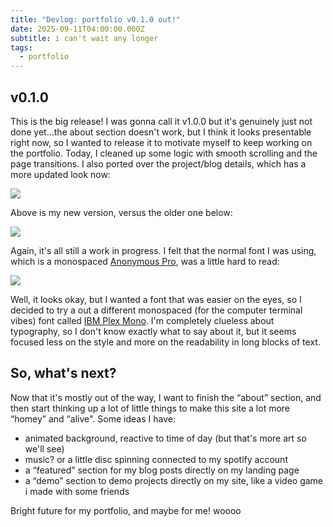 ```yaml
---
title: "Devlog: portfolio v0.1.0 out!"
date: 2025-09-11T04:00:00.000Z
subtitle: i can't wait any longer
tags:
  - portfolio
---
```


## v0.1.0

This is the big release! I was gonna call it v1.0.0 but it's genuinely just not done yet…the about section doesn't work, but I think it looks presentable right now, so I wanted to release it to motivate myself to keep working on the portfolio. Today, I cleaned up some logic with smooth scrolling and the page transitions. I also ported over the project/blog details, which has a more updated look now:

![](https://res.cloudinary.com/dqjxcxacd/image/upload/v1757631912/5db50436-20b4-4a0b-9017-ccdf35881f2e.png)

Above is my new version, versus the older one below:

![](https://res.cloudinary.com/dqjxcxacd/image/upload/v1757630216/a47db815-c6fe-47d6-a54d-8a816c7b258e.png)

Again, it's all still a work in progress. I felt that the normal font I was using, which is a monospaced [Anonymous Pro](https://fonts.google.com/specimen/Anonymous+Pro), was a little hard to read:

![](https://res.cloudinary.com/dqjxcxacd/image/upload/v1757630348/d56d4f30-978e-4375-b34f-5cb77e475bfd.png)

Well, it looks okay, but I wanted a font that was easier on the eyes, so I decided to try a out a different monospaced (for the computer terminal vibes) font called [IBM Plex Mono](https://fonts.google.com/specimen/IBM+Plex+Mono). I'm completely clueless about typography, so I don't know exactly what to say about it, but it seems focused less on the style and more on the readability in long blocks of text.

## So, what's next?

Now that it's mostly out of the way, I want to finish the “about” section, and then start thinking up a lot of little things to make this site a lot more “homey” and “alive". Some ideas I have:

- animated background, reactive to time of day (but that's more art so we'll see)
- music? or a little disc spinning connected to my spotify account
- a “featured” section for my blog posts directly on my landing page
- a “demo” section to demo projects directly on my site, like a video game i made with some friends

Bright future for my portfolio, and maybe for me! woooo
